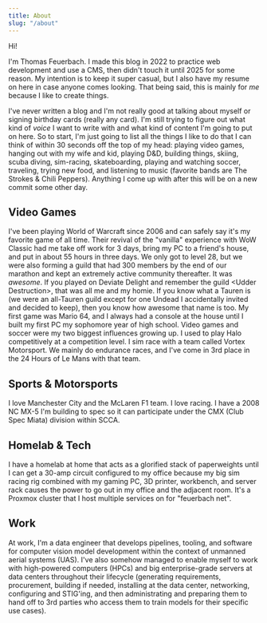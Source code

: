 ```yaml
---
title: About
slug: "/about"
---
```


Hi!

I'm Thomas Feuerbach. I made this blog in 2022 to practice web development and use a CMS, then didn't touch it until 2025 for some reason. My intention is to keep it super casual, but I also have my resume on here in case anyone comes looking. That being said, this is mainly for *me* because I like to create things.

I've never written a blog and I'm not really good at talking about myself or signing birthday cards (really any card). I'm still trying to figure out what kind of *voice* I want to write with and what kind of content I'm going to put on here. So to start, I'm just going to list all the things I like to do that I can think of within 30 seconds off the top of my head: playing video games, hanging out with my wife and kid, playing D&D, building things, skiing, scuba diving, sim-racing, skateboarding, playing and watching soccer, traveling, trying new food, and listening to music (favorite bands are The Strokes & Chili Peppers). Anything I come up with after this will be on a new commit some other day.

## Video Games

I've been playing World of Warcraft since 2006 and can safely say it's my favorite game of all time. Their revival of the "vanilla" experience with WoW Classic had me take off work for 3 days, bring my PC to a friend's house, and put in about 55 hours in three days. We only got to level 28, but we were also forming a guild that had 300 members by the end of our marathon and kept an extremely active community thereafter. It was *awesome*. If you played on Deviate Delight and remember the guild &lt;Udder Destruction&gt;, that was all me and my homie. If you know what a Tauren is (we were an all-Tauren guild except for one Undead I accidentally invited and decided to keep), then you know how awesome that name is too. My first game was Mario 64, and I always had a console at the house until I built my first PC my sophomore year of high school. Video games and soccer were my two biggest influences growing up. I used to play Halo competitively at a competition level. I sim race with a team called Vortex Motorsport. We mainly do endurance races, and I've come in 3rd place in the 24 Hours of Le Mans with that team.

## Sports & Motorsports

I love Manchester City and the McLaren F1 team. I love racing. I have a 2008 NC MX-5 I'm building to spec so it can participate under the CMX (Club Spec Miata) division within SCCA.

## Homelab & Tech

I have a homelab at home that acts as a glorified stack of paperweights until I can get a 30-amp circuit configured to my office because my big sim racing rig combined with my gaming PC, 3D printer, workbench, and server rack causes the power to go out in my office and the adjacent room. It's a Proxmox cluster that I host multiple services on for "feuerbach net".

## Work

At work, I'm a data engineer that develops pipelines, tooling, and software for computer vision model development within the context of unmanned aerial systems (UAS). I've also somehow managed to enable myself to work with high-powered computers (HPCs) and big enterprise-grade servers at data centers throughout their lifecycle (generating requirements, procurement, building if needed, installing at the data center, networking, configuring and STIG'ing, and then administrating and preparing them to hand off to 3rd parties who access them to train models for their specific use cases).
